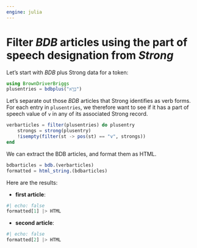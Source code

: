 ```yaml
---
engine: julia
---
```



# Filter *BDB* articles using the part of speech designation from *Strong*

Let's start with *BDB* plus Strong data for a token:

```julia
using BrownDriverBriggs 
plusentries = bdbplus("בָּרָ֣א")
```

Let's separate out those *BDB* articles that Strong identifies as verb forms. For each entry in `plusentries`, we  therefore want to see if it has a part of speech value of `v` in any of its associated Strong record.


```julia
verbarticles = filter(plusentries) do plusentry
    strongs = strong(plusentry)
    !isempty(filter(st -> pos(st) == "v", strongs))
end
```   


We can extract the BDB articles, and format them as HTML.

```julia
bdbarticles = bdb.(verbarticles)
formatted = html_string.(bdbarticles)
```

Here are the results:


- **first article**:

```julia
#| echo: false
formatted[1] |> HTML
```


- **second article**:

```julia
#| echo: false
formatted[2] |> HTML
```